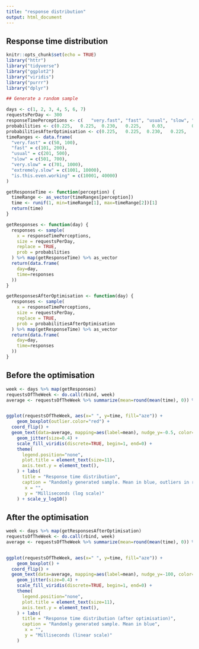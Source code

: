 ```yaml
---
title: "response distribution"
output: html_document
---
```

## Response time distribution
```r
knitr::opts_chunk$set(echo = TRUE)
library("httr")
library("tidyverse")
library("ggplot2")
library("viridis")
library("purrr")
library("dplyr")

## Generate a random sample

days <- c(1, 2, 3, 4, 5, 6, 7)
requestsPerDay <- 300
responseTimePerceptions <- c(   "very.fast", "fast", "usual", "slow", "very.slow", "extremely.slow", "is.this.even.working")
probabilities <- c(0.225,   0.225,  0.230,   0.225,    0.03,          0.02,              0.01)
probabilitiesAfterOptimisation <- c(0.225,   0.225,  0.230,   0.225,    0.059,          0.0001,              0.00)
timeRanges <- data.frame(
  "very.fast" = c(50, 100),
  "fast" = c(101, 200),
  "usual" = c(201, 500),
  "slow" = c(501, 700),
  "very.slow" = c(701, 1000),
  "extremely.slow" = c(1001, 10000),
  "is.this.even.working" = c(10001, 40000)
)

getResponseTime <- function(perception) {
  timeRange <- as_vector(timeRanges[perception])
  time <- runif(1, min=timeRange[1], max=timeRange[2])[1]
  return(time)
}

getResponses <- function(day) {
  responses <- sample(
    x = responseTimePerceptions,
    size = requestsPerDay,
    replace = TRUE,
    prob = probabilities
  ) %>% map(getResponseTime) %>% as_vector
  return(data.frame(
    day=day,
    time=responses
  ))
}

getResponsesAfterOptimisation <- function(day) {
  responses <- sample(
    x = responseTimePerceptions,
    size = requestsPerDay,
    replace = TRUE,
    prob = probabilitiesAfterOptimisation
  ) %>% map(getResponseTime) %>% as_vector
  return(data.frame(
    day=day,
    time=responses
  ))
}

```
## Before the optimisation

```r
week <- days %>% map(getResponses)
requestsOfTheWeek <- do.call(rbind, week)
average <- requestsOfTheWeek %>% summarize(mean=round(mean(time), 0)) %>% ungroup()


ggplot(requestsOfTheWeek, aes(x=" ", y=time, fill="aze")) +
    geom_boxplot(outlier.color="red") +
  coord_flip() +
  geom_text(data=average, mapping=aes(label=mean), nudge_y=-0.5, color="blue")+
    geom_jitter(size=0.4) +
    scale_fill_viridis(discrete=TRUE, begin=1, end=0) +
    theme(
      legend.position="none",
      plot.title = element_text(size=11),
      axis.text.y = element_text(),
    ) + labs(
      title = "Response time distribution",
      caption = "Randomly generated sample. Mean in blue, outliers in red",
       x = "",
       y = "Milliseconds (log scale)"
    ) + scale_y_log10()


```

## After the optimisation

```r
week <- days %>% map(getResponsesAfterOptimisation)
requestsOfTheWeek <- do.call(rbind, week)
average <- requestsOfTheWeek %>% summarize(mean=round(mean(time), 0)) %>% ungroup()


ggplot(requestsOfTheWeek, aes(x=" ", y=time, fill="aze")) +
    geom_boxplot() +
  coord_flip() +
  geom_text(data=average, mapping=aes(label=mean), nudge_y=-100, color="blue")+
    geom_jitter(size=0.4) +
    scale_fill_viridis(discrete=TRUE, begin=1, end=0) +
    theme(
      legend.position="none",
      plot.title = element_text(size=11),
      axis.text.y = element_text(),
    ) + labs(
      title = "Response time distribution (after optimisation)",
      caption = "Randomly generated sample. Mean in blue",
       x = "",
       y = "Milliseconds (linear scale)"
    )


```


